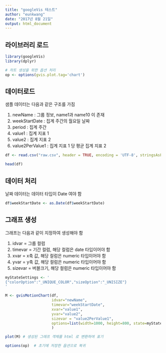 ```yaml
---
title: "googleVis 테스트"
author: "eunkwang"
date: "2017년 8월 21일"
output: html_document
---
```


## 라이브러리 로드

```r
library(googleVis)
library(dplyr)

# 차트 생성을 위한 옵션 처리
op <- options(gvis.plot.tag='chart')

```

## 데이터로드

샘플 데이터는 다음과 같은 구조를 가짐   

1. newName : 그룹 정보, name1과 name10 이 존재
2. weekStartDate : 집계 주간의 월요일 날짜
3. period : 집계 주간
4. value1 : 집계 지표 1
5. value2 : 집계 지표 2
6. value2PerValue1 : 집계 지표 1 당 평균 집계 지표 2

```r

df <- read.csv("raw.csv", header = TRUE, encoding = 'UTF-8', stringsAsFactors = FALSE)

head(df)

```

## 데이터 처리

날짜 데이터는 데이터 타입이 Date 여야 함

```r
df$weekStartDate <- as.Date(df$weekStartDate)

```



## 그래프 생성

그래프는 다음과 같이 지정하여 생성해야 함

1. idvar = 그룹 컬럼
2. timevar = 기간 컬럼, 해당 컬럼은 date 타입이어야 함
3. xvar = x축 값, 해당 컬럼은 numeric 타입이어야 함
4. yvar = y축 값, 해당 컬럼은 numeric 타입이어야 함
5. sizevar = 버블크기, 해당 컬럼은 numeric 타입이어야 함

```r
myStateSettings <- '
{"colorOption":"_UNIQUE_COLOR","sizeOption":"_UNISIZE"}
'

M <- gvisMotionChart(df,
                     idvar="newName", 
                     timevar="weekStartDate",
                     xvar="value1", 
                     yvar="value2",
                     sizevar = "value2PerValue1",
                     options=list(width=1000, height=800, state=myStateSettings)
                     )

plot(M) # 생성된 그래프 객체를 html 로 변환하여 표기
```

```r
options(op)  # 초기에 저장한 옵션으로 복귀
```
